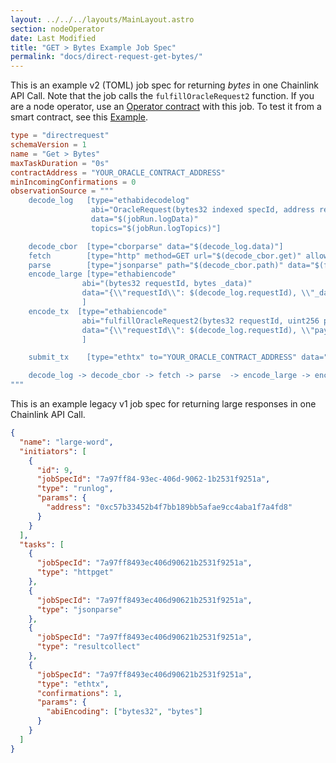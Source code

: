 ```yaml
---
layout: ../../../layouts/MainLayout.astro
section: nodeOperator
date: Last Modified
title: "GET > Bytes Example Job Spec"
permalink: "docs/direct-request-get-bytes/"
---
```


This is an example v2 (TOML) job spec for returning _bytes_ in one Chainlink API Call. Note that the job calls the `fulfillOracleRequest2` function. If you are a node operator, use an [Operator contract](https://github.com/smartcontractkit/chainlink/blob/develop/contracts/src/v0.7/Operator.sol) with this job.
To test it from a smart contract, see this [Example](/any-api/get-request/examples/large-responses).

```toml
type = "directrequest"
schemaVersion = 1
name = "Get > Bytes"
maxTaskDuration = "0s"
contractAddress = "YOUR_ORACLE_CONTRACT_ADDRESS"
minIncomingConfirmations = 0
observationSource = """
    decode_log   [type="ethabidecodelog"
                  abi="OracleRequest(bytes32 indexed specId, address requester, bytes32 requestId, uint256 payment, address callbackAddr, bytes4 callbackFunctionId, uint256 cancelExpiration, uint256 dataVersion, bytes data)"
                  data="$(jobRun.logData)"
                  topics="$(jobRun.logTopics)"]

    decode_cbor  [type="cborparse" data="$(decode_log.data)"]
    fetch        [type="http" method=GET url="$(decode_cbor.get)" allowUnrestrictedNetworkAccess="true"]
    parse        [type="jsonparse" path="$(decode_cbor.path)" data="$(fetch)"]
    encode_large [type="ethabiencode"
                abi="(bytes32 requestId, bytes _data)"
                data="{\\"requestId\\": $(decode_log.requestId), \\"_data\\": $(parse)}"
                ]
    encode_tx  [type="ethabiencode"
                abi="fulfillOracleRequest2(bytes32 requestId, uint256 payment, address callbackAddress, bytes4 callbackFunctionId, uint256 expiration, bytes calldata data)"
                data="{\\"requestId\\": $(decode_log.requestId), \\"payment\\":   $(decode_log.payment), \\"callbackAddress\\": $(decode_log.callbackAddr), \\"callbackFunctionId\\": $(decode_log.callbackFunctionId), \\"expiration\\": $(decode_log.cancelExpiration), \\"data\\": $(encode_large)}"
                ]

    submit_tx    [type="ethtx" to="YOUR_ORACLE_CONTRACT_ADDRESS" data="$(encode_tx)"]

    decode_log -> decode_cbor -> fetch -> parse  -> encode_large -> encode_tx -> submit_tx
"""

```

This is an example legacy v1 job spec for returning large responses in one Chainlink API Call.

```json
{
  "name": "large-word",
  "initiators": [
    {
      "id": 9,
      "jobSpecId": "7a97ff84-93ec-406d-9062-1b2531f9251a",
      "type": "runlog",
      "params": {
        "address": "0xc57b33452b4f7bb189bb5afae9cc4aba1f7a4fd8"
      }
    }
  ],
  "tasks": [
    {
      "jobSpecId": "7a97ff8493ec406d90621b2531f9251a",
      "type": "httpget"
    },
    {
      "jobSpecId": "7a97ff8493ec406d90621b2531f9251a",
      "type": "jsonparse"
    },
    {
      "jobSpecId": "7a97ff8493ec406d90621b2531f9251a",
      "type": "resultcollect"
    },
    {
      "jobSpecId": "7a97ff8493ec406d90621b2531f9251a",
      "type": "ethtx",
      "confirmations": 1,
      "params": {
        "abiEncoding": ["bytes32", "bytes"]
      }
    }
  ]
}
```
